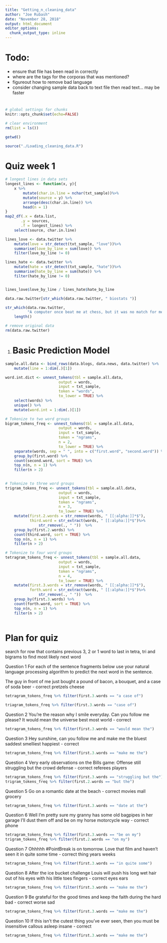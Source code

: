 ```yaml
---
title: "Getting_n_cleaning_data"
author: "Joe Rubash"
date: "November 28, 2018"
output: html_document
editor_options: 
  chunk_output_type: inline
---
```


# Todo:
- ensure that file has been read in correctly
- where are the tags for the corporas that was mentioned?
- figureout how to remove bad language
- consider changing sample data back to text file then read text... may be faster

# ##############################################################################
```r
# global settings for chunks
knitr::opts_chunk$set(echo=FALSE)

# clear environment
rm(list = ls())

getwd()

source("./Loading_cleaning_data.R")
```                            
# ##############################################################################

# Quiz week 1
```r
# longest lines in data sets
longest_lines <- function(x, y){
    x %>% 
        mutate(char.in.line = nchar(txt_sample))%>% 
        mutate(source = y) %>%
        arrange(desc(char.in.line)) %>% 
        head(n = 1)
}
map2_df(.x = data.list,
       .y = sources,
       .f = longest_lines) %>%
    select(source, char.in.line)
```
```r
lines_love <- data.twitter %>% 
    mutate(love = str_detect(txt_sample, "love"))%>%
    summarise(love_by_line = sum(love)) %>% 
    filter(love_by_line != 0)

lines_hate <- data.twitter %>% 
    mutate(hate = str_detect(txt_sample, "hate"))%>%
    summarise(hate_by_line = sum(hate)) %>% 
    filter(hate_by_line != 0)


lines_love$love_by_line / lines_hate$hate_by_line

```
```r
data.raw.twitter[str_which(data.raw.twitter, " biostats ")]

```

```r
str_which(data.raw.twitter,
          "A computer once beat me at chess, but it was no match for me at kickboxing") %>%
    length()

# remove original data
rm(data.raw.twitter)
```
#.
# Basic Prediction Model
```r
sample.all.data <- bind_rows(data.blogs, data.news, data.twitter) %>% 
    mutate(line = 1:dim(.)[1])

```
```r
word.int.dict <- unnest_tokens(tbl = sample.all.data,
                        output = words,
                        input = txt_sample,
                        token = "words",
                        to_lower = TRUE) %>%
    select(words) %>% 
    unique() %>% 
    mutate(word.int = 1:dim(.)[1])
```

```r

# Tokenize to two word groups
bigram_tokens_freq <- unnest_tokens(tbl = sample.all.data,
                        output = words,
                        input = txt_sample,
                        token = "ngrams",
                        n = 2,
                        to_lower = TRUE) %>%
    separate(words, sep = " ", into = c("first.word", "second.word")) %>% 
    group_by(first.word) %>% 
    count(second.word, sort = TRUE) %>% 
    top_n(n, n = 1) %>% 
    filter(n > 2)
    

```
```r

# Tokenize to three word groups
trigram_tokens_freq <- unnest_tokens(tbl = sample.all.data,
                        output = words,
                        input = txt_sample,
                        token = "ngrams",
                        n = 3,
                        to_lower = TRUE) %>%
    mutate(first.2.words = str_remove(words, " [[:alpha:]]*$"),
           third.word = str_extract(words, " [[:alpha:]]*$")%>% 
               str_remove(., " "))  %>% 
    group_by(first.2.words) %>% 
    count(third.word, sort = TRUE) %>% 
    top_n(n, n = 1) %>% 
    filter(n > 2)

```
```r

# Tokenize to four word groups
tetragram_tokens_freq <- unnest_tokens(tbl = sample.all.data,
                        output = words,
                        input = txt_sample,
                        token = "ngrams",
                        n = 4,
                        to_lower = TRUE) %>%
    mutate(first.3.words = str_remove(words, " [[:alpha:]]*$"),
           forth.word = str_extract(words, " [[:alpha:]]*$")%>% 
               str_remove(., " "))  %>% 
    group_by(first.3.words) %>% 
    count(forth.word, sort = TRUE) %>% 
    top_n(n, n = 1) %>% 
    filter(n > 2)
    

```
# Plan for quiz
search for row that contains previous 3, 2 or 1 word to last in tetra, tri and bigrams to find most likely next word

Question 1
For each of the sentence fragments below use your natural language processing algorithm to predict the next word in the sentence.

The guy in front of me just bought a pound of bacon, a bouquet, and a case of
soda
beer - correct
pretzels
cheese
```r
tetragram_tokens_freq %>% filter(first.3.words == "a case of")

triagram_tokens_freq %>% filter(first.3.words == "case of")
```

Question 2
You're the reason why I smile everyday. Can you follow me please? It would mean the
universe
best
most
world - correct
```r
tetragram_tokens_freq %>% filter(first.3.words == "would mean the")
```

Question 3
Hey sunshine, can you follow me and make me the
bluest
saddest
smelliest
happiest - correct
```r
tetragram_tokens_freq %>% filter(first.3.words == "make me the")
```

Question 4
Very early observations on the Bills game: Offense still struggling but the
crowd
defense - correct
referees
players
```r
tetragram_tokens_freq %>% filter(first.3.words == "struggling but the")
trigram_tokens_freq %>% filter(first.2.words == "but the")
```

Question 5
Go on a romantic date at the
beach - correct
movies
mall
grocery
```r
tetragram_tokens_freq %>% filter(first.3.words == "date at the")
```

Question 6
Well I'm pretty sure my granny has some old bagpipes in her garage I'll dust them off and be on my
horse
motorcycle
way - correct
phone
```r
tetragram_tokens_freq %>% filter(first.3.words == "be on my")
trigram_tokens_freq %>% filter(first.2.words == "on my")
```

Question 7
Ohhhhh #PointBreak is on tomorrow. Love that film and haven't seen it in quite some
time - correct
thing
years
weeks
```r
tetragram_tokens_freq %>% filter(first.3.words == "in quite some")
```

Question 8
After the ice bucket challenge Louis will push his long wet hair out of his eyes with his little
toes
fingers - correct
eyes
ears
```r
tetragram_tokens_freq %>% filter(first.3.words == "make me the")
```

Question 9
Be grateful for the good times and keep the faith during the
hard
bad - correct
worse
sad
```r
tetragram_tokens_freq %>% filter(first.3.words == "make me the")
```

Question 10
If this isn't the cutest thing you've ever seen, then you must be
insensitive
callous
asleep
insane - correct
```r
tetragram_tokens_freq %>% filter(first.3.words == "make me the")
```

